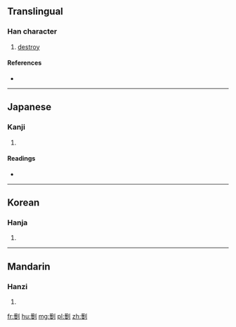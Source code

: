 ==Translingual==

===Han character===
{{Han char|rn=18|rad=刀|as=14|sn=16|four=|canj=TELN|ids=⿰蒦刂}}

# [[destroy]]

====References====
* {{Han ref|kx=0145.020|dkj=02237|dj=0326.080|hdz=10357.070|uh=5290|ud=21136}}

----

==Japanese==

===Kanji===
{{ja-kanji|grade=|rs=刀14}}

# {{defn|lang=ja|sort=刀14}}

====Readings====
* {{ja-readings|on=[[かく]] (kaku), [[きゃく]] (kyaku)|kun=[[さく]] (saku)}}

----

==Korean==

===Hanja===
{{ko-hanja|hangeul=확|rv=hwak|mr=hwak}}

# {{defn|lang=ko|sort=刀14}}

----

==Mandarin==

===Hanzi===
{{cmn-hanzi|pin=[[huō]] ([[huo1]])|wg=huo<sup>1</sup>}}

# {{defn|lang=cmn|sort=刀14}}

[[fr:劐]]
[[hu:劐]]
[[mg:劐]]
[[pl:劐]]
[[zh:劐]]